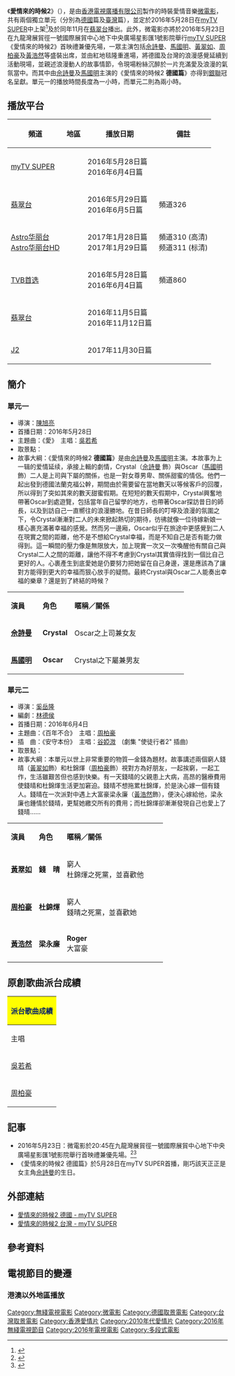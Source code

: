 {{無綫劇集
| 中文劇名 = 愛情來的時候2
| 英文劇名 = {{lang|en|A Time Of Love II}}
| 圖像 =
| 製作年份 = 2015年11月－2016年1月
| 海外推出日期 = 2016年5月29日－6月5日 逢星期日
| 海外推出國家 =  {{flagicon|MYS}} [[Astro華麗台|Astro華麗台]]／[[Astro至尊HD|至尊HD]]<br>{{flagicon|SGP}} [[星和娱家戏剧台|StarHub]]
| 翡翠台首播日期 = 2016年11月5日－11月12日 逢星期六
| 翡翠台首播時間 = 2016年11月5日 20:30－22:30<br>2016年11月12日 20:30－21:30
| 監製 = [[陳旭亮|陳旭亮]]
| 製作統籌 = 
| 編審 = [[陳鳳珊|陳鳳珊]] 
| 編劇 = [[陳鳳珊|陳鳳珊]]  
| 編導 = [[陳旭亮|陳旭亮]] 
| 助理編導 = 
| 集數 = 2
| 劇種 = [[愛情|愛情]][[微電影|微電影]]
| 外景 = {{GER}}、{{TWN}}
| 製作公司 = [[香港|香港]][[電視廣播有限公司|電視廣播有限公司]]
| 主演 = 單元一：[[佘詩曼|佘詩曼]]、[[馬國明|馬國明]]<br/>單元二：[[黃翠如|黃翠如]]、[[周柏豪|周柏豪]]、<br>[[黃浩然_(演員)|黃浩然]]
| 主題曲 = 單元一：愛<br>單元二：百年不合
| 作曲 = 單元一：[[張家誠|張家誠]](粤語版、國語版)<br>單元二：[[齊樂平|齊樂平]]
| 填詞 = 單元一：[[張美賢|張美賢]](粤語版)<br>單元一：[[楊熙_(填詞人)|楊　熙]](國語版)<br>單元二：[[陳詠謙|陳詠謙]]
| 主唱 = 單元一：[[吳若希|吳若希]](粤語版、國語版)<br>單元二：[[周柏豪|周柏豪]]
| 網頁 = 
| 晚於 = [[愛情來的時候|愛情來的時候]]
| 早於 = [[愛情沒有來的時候|愛情沒有來的時候]]
}}

《'''愛情來的時候2'''》（{{lang-en|'''A Time Of Love II'''}}），是由[[香港|香港]][[電視廣播有限公司|電視廣播有限公司]]製作的時裝愛情音樂[[微電影|微電影]]，共有兩個獨立單元（分別為[[德國|德國]]篇及[[臺灣|臺灣]]篇），並定於2016年5月28日在[[myTV_SUPER|myTV SUPER]]中上架<ref>{{cite web|url=http://orientaldaily.on.cc/cnt/entertainment/20160129/00282_022.html|title=無綫推MyTV Super 馬明阿佘打頭陣吸客|publisher=[[東方日報|東方日報]]|date=2016年1月29日|accessdate=2016年1月30日|archive-date=2016年1月30日|archive-url=https://web.archive.org/web/20160130234212/http://orientaldaily.on.cc/cnt/entertainment/20160129/00282_022.html|dead-url=no}}</ref>及於同年11月在[[翡翠台|翡翠台]]播出。此外，微電影亦將於2016年5月23日在九龍灣展貿徑一號國際展貿中心地下中央廣場星影匯1號影院舉行[[myTV_SUPER|myTV SUPER]]《愛情來的時候2》首映禮兼優先場，一眾主演包括[[佘詩曼|佘詩曼]]、[[馬國明|馬國明]]、[[黃翠如|黃翠如]]、[[周柏豪|周柏豪]]及[[黃浩然_(演員)|黃浩然]]等盛裝出席，並由紅地毯隆重進場，將德國及台灣的浪漫感覺延續到活動現場，並親述浪漫動人的故事情節，令現場粉絲沉醉於一片充滿愛及浪漫的氣氛當中。而其中由[[佘詩曼|佘詩曼]]及[[馬國明|馬國明]]主演的《愛情來的時候2 '''德國篇'''》亦得到[[銀聯|銀聯]]冠名呈獻。單元一的播放時間長度為一小時，而單元二則為兩小時。

== 播放平台 ==
{| class="wikitable"
|-
! 頻道 || 地區 || 播放日期   || 備註
|- 
| [[myTV_SUPER|myTV SUPER]] || {{HKG}} || 2016年5月28日{{GER}}篇<br>2016年6月4日{{TWN}}篇|| 
|- 
| [[翡翠台|翡翠台]] || {{MYS}} || 2016年5月29日{{GER}}篇<br>2016年6月5日{{TWN}}篇 ||頻道326
|-
| [[Astro华丽台|Astro华丽台]]<br>[[Astro华丽台HD|Astro华丽台HD]] || {{MYS}} || 2017年1月28日{{GER}}篇<br>2017年1月29日{{TWN}}篇 ||頻道310 (高清)<br>频道311 (标清)
|-
| [[TVB首选|TVB首选]] || {{SIN}} || 2016年5月28日{{GER}}篇<br>2016年6月4日{{TWN}}篇||頻道860
|-
| [[翡翠台|翡翠台]] || {{HKG}} || 2016年11月5日{{TWN}}篇<br>2016年11月12日{{GER}}篇 ||
|-
| [[J2|J2]] || {{HKG}} || 2017年11月30日{{GER}}篇 ||
|}

==簡介==
===單元一===
*導演：[[陳旭亮|陳旭亮]]
*首播日期：2016年5月28日
*主題曲：《愛》　主唱：[[吳若希|吳若希]]
*取景點：{{GER}}
*故事大綱：《愛情來的時候2 '''德國篇'''》是由[[佘詩曼|佘詩曼]]及[[馬國明|馬國明]]主演。本故事为上一辑的爱情延续，承接上輯的劇情，Crystal（[[佘詩曼|佘詩曼]] 飾）與Oscar（[[馬國明|馬國明]] 飾）二人是上司與下屬的關係，也是一對女尊男卑、關係甜蜜的情侶。他們一起出發到德國法蘭克福公幹，期間由於需要留在當地數天以等候客戶的回覆，所以得到了突如其來的數天甜蜜假期。在短短的數天假期中，Crystal興奮地帶著Oscar到處遊覽，包括當年自己留學的地方，也帶著Oscar探訪昔日的師長，以及到訪自己一直嚮往的浪漫勝地。在昔日師長的叮嚀及浪漫的氛圍之下，令Crystal漸漸對二人的未來掀起熱切的期待，彷彿就像一位待嫁新娘一樣心裹充滿著幸福的感覺。然而另一邊廂，Oscar似乎在旅途中更感覺到二人在現實之間的距離，他不是不想給Crystal幸福，而是不知自己是否有能力做得到。這一瞬間的壓力像是無限放大，加上現實一次又一次喚醒他有關自己與Crystal二人之間的距離，讓他不得不考慮到Crystal其實值得找到一個比自己更好的人。心裹產生到底愛她是仍要努力把她留在自己身邊，還是應該為了讓對方能得到更大的幸福而狠心放手的疑問。最終Crystal與Oscar二人能奏出幸福的樂章？還是到了終結的時候？ 
{|class="wikitable" width="60%"
|- style="background:cornflowerblue; color:white" align=center
|style="width:18%"|'''演員'''||style="width:18%"|'''角色'''||'''暱稱／關係'''
|-
|'''[[佘詩曼|佘詩曼]]'''||'''Crystal'''||Oscar之上司兼女友
|-
|'''[[馬國明|馬國明]]'''||'''Oscar'''||Crystal之下屬兼男友
|}

===單元二===
*導演：[[奚岳隆|奚岳隆]]
*編劇：[[林德侯|林德侯]]
*首播日期：2016年6月4日
*主題曲：《百年不合》　主唱：[[周柏豪|周柏豪]]
*插　曲：《安守本份》　主唱：[[谷婭溦|谷婭溦]]　(劇集 "使徒行者2" 插曲)
*取景點：{{TWN}}
*故事大綱：本單元以世上非常重要的物質—金錢為題材。故事講述兩個窮人錢晴（[[黃翠如|黃翠如]]飾）和杜錦煇（[[周柏豪|周柏豪]]飾）視對方為好朋友，一起挨窮，一起工作，生活雖艱苦但也感到快樂。有一天錢晴的父親患上大病，高昂的醫療費用使錢晴和杜錦煇生活更加窘迫。錢晴不想拖累杜錦煇，於是決心嫁一個有錢人。錢晴在一次派對中遇上大富豪梁永廉（[[黃浩然_(演員)|黃浩然]]飾），便決心嫁給他，梁永廉也鍾情於錢晴，更幫她繳交所有的費用；而杜錦煇卻漸漸發現自己也愛上了錢晴……

{|class="wikitable" width="60%"
|- style="background:cornflowerblue; color:white" align=center
|style="width:18%"|'''演員'''||style="width:18%"|'''角色'''||'''暱稱／關係'''
|-
|'''[[黃翠如|黃翠如]]'''||'''錢　晴'''||窮人<br>杜錦煇之死黨，並喜歡他
|-
|'''[[周柏豪|周柏豪]]'''||'''杜錦煇'''||窮人<br>錢晴之死黨，並喜歡她
|-
|'''[[黃浩然_(演員)|黃浩然]]'''||'''梁永廉'''||'''Roger'''<br>大富豪
|}

==原創歌曲派台成績==
{|class="wikitable" cellpadding="1" width="80%"
|-
! style="background: #FFFF00; color: #082567" colspan="7" | 派台歌曲成績
|-
! 主唱 !! 歌曲 !! 上榜年 !! 叱咤903 !! RTHK !! 新城997 !! TVB勁歌金榜
|-
|[[吳若希|吳若希]]|| 愛 ||2016年|| - || '''1'''|| - || '''1'''
|-
|[[周柏豪|周柏豪]]|| '''百年不合''' ||2015年|| '''1'''|| '''1''' || '''1''' || '''1'''

|}

==記事==
*2016年5月23日：微電影於20:45在九龍灣展貿徑一號國際展貿中心地下中央廣場星影匯1號影院舉行首映禮兼優先場。<ref>{{cite web|url=http://std.stheadline.com/instant/articles/detail/150647-%E5%A8%9B%E6%A8%82-%E3%80%8A%E6%84%9B%E3%80%8B%E4%B8%8A%E6%9E%B6%E6%92%9E%E6%AD%A3%E7%89%9B%E4%B8%80+%E9%98%BF%E4%BD%98%E6%96%99%E5%B7%A5%E4%BD%9C%E4%B8%AD%E5%BA%A6%E9%81%8E|title=《愛》上架撞正牛一　阿佘料工作中度過|publisher=[[星島日報|星島日報]]|date=2016年5月24日|accessdate=2016年6月6日|archive-date=2016年5月27日|archive-url=https://web.archive.org/web/20160527200505/http://std.stheadline.com/instant/articles/detail/150647-%E5%A8%9B%E6%A8%82-%E3%80%8A%E6%84%9B%E3%80%8B%E4%B8%8A%E6%9E%B6%E6%92%9E%E6%AD%A3%E7%89%9B%E4%B8%80+%E9%98%BF%E4%BD%98%E6%96%99%E5%B7%A5%E4%BD%9C%E4%B8%AD%E5%BA%A6%E9%81%8E|dead-url=no}}</ref><ref>{{cite web|url=http://paper.wenweipo.com/2016/05/25/EN1605250008.htm|title=馬國明終於咀到佘詩曼|publisher=[[香港文匯報|香港文匯報]]|date=2016年5月25日|accessdate=2016年6月6日|archive-date=2016年5月31日|archive-url=https://web.archive.org/web/20160531190728/http://paper.wenweipo.com/2016/05/25/EN1605250008.htm|dead-url=no}}</ref>
*《愛情來的時候2 德國篇》於5月28日在myTV SUPER首播，剛巧該天正正是女主角[[佘詩曼|佘詩曼]]的生日。

==外部連結==
*[http://programme.mytvsuper.com/tc/106202/愛情來的時候2-德國/casts    愛情來的時候2 德國 - myTV SUPER]
*[http://programme.mytvsuper.com/tc/107186/愛情來的時候2-台灣/casts    愛情來的時候2 台灣 - myTV SUPER]

==參考資料==
{{reflist}}

== 電視節目的變遷 ==
===港澳以外地區播放===
{{電視節目的變遷
|電視台=[[無綫翡翠台|翡翠台]]香港時區
|播放檔次=星期五 20:30－21:30
|節目名稱='''愛情來的時候2'''（德國）<br>（2020年9月25日）
|上一節目=[[愛情來的時候|愛情來的時候]]（日韓馬新）<br>（2020年9月21日－2020年9月24日）
|下一節目=[[萬水千山風雨情|萬水千山風雨情]]<br>（2020年9月28日－2020年11月6日）
}}
{{電視節目的變遷
|電視台={{MYS}}、{{SGP}}、{{PHL}} [[翡翠台_(东南亚)|翡翠台]]
|播放檔次=星期五 20:30－21:30
|節目名稱='''愛情來的時候'''（德国）<br>（2020年9月25日）
|上一節目=[[爱情来的时候|爱情来的时候]]（马来西亚）<br>（2020年9月24日）
|下一節目=[[万水千山风雨情|万水千山风雨情]]<br>（2020年9月28日—2020年11月6日）
}}
{{電視節目的變遷
|電視台={{flagicon|AUS}} [[澳洲|澳洲]] [[翡翠台_(澳洲)|翡翠台]]
|播放檔次=星期六 20:30－21:30
|節目名稱='''愛情來的時候2'''（德國）<br>（2020年9月26日）
|上一節目=[[愛情來的時候|愛情來的時候]]（新加坡）<br>（2020年9月25日）
|下一節目=[[萬水千山風雨情|萬水千山風雨情]]<br>（2020年9月29日－2020年11月7日）
}}
{{電視節目的變遷
|電視台={{USA}} [[翡翠2台|TVBSF]]
|播放檔次= 黃金劇場 星期五 西岸時間 22:00－23:00
|節目名稱= '''愛情來的時候2''' (德國) <br>（2021年1月22日) 
|上一節目= [[香港愛情故事|香港愛情故事]] (星期一至五)  <br>（2021年1月7日－2021年1月21日）
|下一節目= [[陀槍師姐2021|陀槍師姐2021]] <br> (星期一至五)  
<br>（2021年1月25日－2021年3月7日）  
}}
{{周柏豪}}
{{佘詩曼}}
{{MyTV SUPER無綫電視劇集列表}}
{{無綫電視電影}}

[[Category:無綫電視電影|Category:無綫電視電影]]
[[Category:微電影|Category:微電影]]
[[Category:德國取景電影|Category:德國取景電影]]
[[Category:台灣取景電影|Category:台灣取景電影]]
[[Category:香港愛情片|Category:香港愛情片]]
[[Category:2010年代愛情片|Category:2010年代愛情片]]
[[Category:2016年無綫電視節目|Category:2016年無綫電視節目]]
[[Category:2016年電視電影|Category:2016年電視電影]]
[[Category:多段式電影|Category:多段式電影]]
